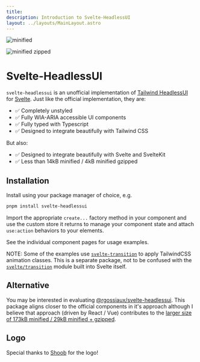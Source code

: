```yaml
---
title:
description: Introduction to Svelte-HeadlessUI
layout: ../layouts/MainLayout.astro
---
```


![minified](https://img.shields.io/bundlephobia/min/svelte-headlessui/0.0.14?style=for-the-badge)

![minified zipped](https://img.shields.io/bundlephobia/minzip/svelte-headlessui/0.0.14?style=for-the-badge)

# Svelte-HeadlessUI

`svelte-headlessui` is an unofficial implementation of [Tailwind HeadlessUI](https://headlessui.com/) for [Svelte](https://svelte.dev/). Just like the official implementation, they are:

- ✅ Completely unstyled
- ✅ Fully WIA-ARIA accessible UI components
- ✅ Fully typed with Typescript
- ✅ Designed to integrate beautifully with Tailwind CSS

But also:

- ✅ Designed to integrate beautifully with Svelte and SvelteKit
- ✅ Less than 14kB minified / 4kB minified gzipped

## Installation

Install using your package manager of choice, e.g.

```bash
pnpm install svelte-headlessui
```

Import the appropriate `create...` factory method in your component and use the custom store it returns to manage your component state and attach `use:action` behaviors to your elements.

See the individual component pages for usage examples.

NOTE: Some of the examples use [`svelte-transition`](https://www.npmjs.com/package/svelte-transition) to apply TailwindCSS animation classes. This is a separate package, not to be confused with the [`svelte/transition`](https://svelte.dev/docs#run-time-svelte-transition) module built into Svelte itself.

## Alternative

You may be interested in evaluating [@rgossiaux/svelte-headlessui](https://svelte-headlessui.goss.io). This package aligns closer to the official components in it's approach although I believe that approach (driven by React / Vue) contributes to the [larger size of 173kB minified / 29kB minified + gzipped](https://bundlephobia.com/package/@rgossiaux/svelte-headlessui@1.0.2).

## Logo

Special thanks to [Shoob](https://github.com/hshoob) for the logo!
